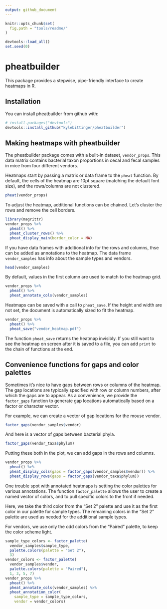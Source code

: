 ```yaml
---
output: github_document
---
```


<!-- README.md is generated from README.Rmd. Please edit that file -->

```r
knitr::opts_chunk$set(
  fig.path = "tools/readme/"
)
```

```r
devtools::load_all()
set.seed(0)
```

# pheatbuilder

This package provides a stepwise, pipe-friendly interface to create heatmaps in
R.

## Installation

You can install pheatbuilder from github with:

```r
# install.packages("devtools")
devtools::install_github("kylebittinger/pheatbuilder")
```

## Making heatmaps with pheatbuilder

The pheatbuilder package comes with a built-in dataset, `vendor_props`. This
data matrix contains bacterial taxon proportions in cecal and fecal samples
in mice from four different vendors.

Heatmaps start by passing a matrix or data frame to the `pheat` function. By
default, the cells of the heatmap are 10pt square (matching the default font
size), and the rows/columns are not clustered.

```r
pheat(vendor_props)
```

To adjust the heatmap, additional functions can be chained. Let's cluster
the rows and remove the cell borders.

```r
library(magrittr)
vendor_props %>%
  pheat() %>%
  pheat_cluster_rows() %>%
  pheat_display_main(border_color = NA)
```

If you have data frames with additional info for the rows and columns, thse can
be added as annotations to the heatmap. The data frame `vendor_samples` has
info about the sample types and vendors.

```r
head(vendor_samples)
```

By default, values in the first column are used to match to the heatmap grid.

```r
vendor_props %>%
  pheat() %>%
  pheat_annotate_cols(vendor_samples)
```

Heatmaps can be saved with a call to `pheat_save`. If the height and width
are not set, the document is automatically sized to fit the heatmap.

```r
vendor_props %>%
  pheat() %>%
  pheat_save("vendor_heatmap.pdf")
```


The function `pheat_save` returns the heatmap invisibly. If you still want to
see the heatmap on screen after it is saved to a file, you can add `print` to
the chain of functions at the end.

## Convenience functions for gaps and color palettes

Sometimes it's nice to have gaps between rows or columns of the heatmap. The
gap locations are typically specified with row or column numbers, after which
the gaps are to appear. As a convenience, we provide the `factor_gaps` function
to generate gap locations automatically based on a factor or character vector.

For example, we can create a vector of gap locations for the mouse vendor.

```r
factor_gaps(vendor_samples$vendor)
```

And here is a vector of gaps between bacterial phyla.

```r
factor_gaps(vendor_taxa$phylum)
```

Putting these both in the plot, we can add gaps in the rows and columns.

```r
vendor_props %>%
  pheat() %>%
  pheat_display_cols(gaps = factor_gaps(vendor_samples$vendor)) %>%
  pheat_display_rows(gaps = factor_gaps(vendor_taxa$phylum))
```

One trouble spot with annotated heatmaps is setting the color palettes for
various annotations. The function `factor_palette` allows the user to create a
named vector of colors, and to pull specific colors to the front if needed.

Here, we take the third color from the "Set 2" palette and use it as the first
color in our palette for sample types. The remaining colors in the "Set 2"
palette are used as needed for the additional sample types.

For vendors, we use only the odd colors from the "Paired" palette, to keep the
color scheme light.

```r
sample_type_colors <- factor_palette(
  vendor_samples$sample_type, 
  palette.colors(palette = "Set 2"), 
  3)
vendor_colors <- factor_palette(
  vendor_samples$vendor,
  palette.colors(palette = "Paired"),
  1, 3, 5, 7)
vendor_props %>%
  pheat() %>%
  pheat_annotate_cols(vendor_samples) %>%
  pheat_annotation_color(
    sample_type = sample_type_colors,
    vendor = vendor_colors)
```

